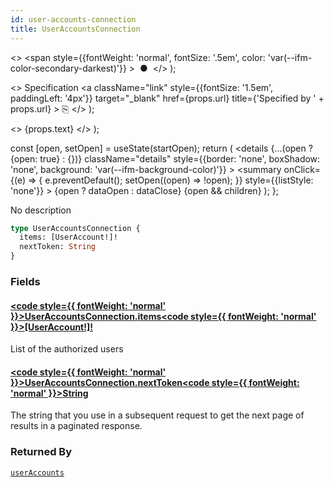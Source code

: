 ```yaml
---
id: user-accounts-connection
title: UserAccountsConnection
---
```


  <>
    <span
      style={{fontWeight: 'normal', fontSize: '.5em', color: 'var(--ifm-color-secondary-darkest)'}}
    >
      &nbsp;●&nbsp;
    </span>
  </>
);

  <>
    Specification
    <a
      className="link"
      style={{fontSize: '1.5em', paddingLeft: '4px'}}
      target="_blank"
      href={props.url}
      title={'Specified by ' + props.url}
    >
      ⎘
    </a>
  </>
);

  <>
    <span className={props.class}>{props.text}</span>
  </>
);


  const [open, setOpen] = useState(startOpen);
  return (
    <details
      {...(open ? {open: true} : {})}
      className="details"
      style={{border: 'none', boxShadow: 'none', background: 'var(--ifm-background-color)'}}
    >
      <summary
        onClick={(e) => {
          e.preventDefault();
          setOpen((open) => !open);
        }}
        style={{listStyle: 'none'}}
      >
        {open ? dataOpen : dataClose}
      </summary>
      {open && children}
    </details>
  );
};

No description

```graphql
type UserAccountsConnection {
  items: [UserAccount!]!
  nextToken: String
}
```

### Fields

#### [<code style={{ fontWeight: 'normal' }}>UserAccountsConnection.<b>items</b></code>](#)<Bullet />[<code style={{ fontWeight: 'normal' }}><b>[UserAccount!]!</b></code>](/docs/apis/graphql/types/objects/user-account.mdx) <Badge class="badge badge--secondary badge--non_null" text="non-null"/> <Badge class="badge badge--secondary " text="object"/>

List of the authorized users

#### [<code style={{ fontWeight: 'normal' }}>UserAccountsConnection.<b>nextToken</b></code>](#)<Bullet />[<code style={{ fontWeight: 'normal' }}><b>String</b></code>](/docs/apis/graphql/types/scalars/string.mdx) <Badge class="badge badge--secondary " text="scalar"/>

The string that you use in a subsequent request to get the next page of results in a paginated response.

### Returned By

[`userAccounts`](/docs/apis/graphql/operations/queries/user-accounts.mdx) <Badge class="badge badge--secondary badge--relation" text="query"/>
